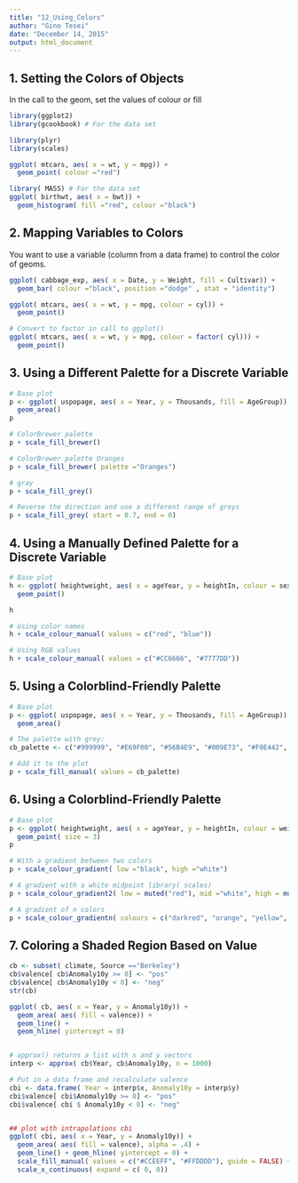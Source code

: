 ```yaml
---
title: "12_Using_Colors"
author: "Gino Tesei"
date: "December 14, 2015"
output: html_document
---
```


## 1. Setting the Colors of Objects
In the call to the geom, set the values of colour or fill
```r
library(ggplot2)
library(gcookbook) # For the data set 

library(plyr)
library(scales)

ggplot( mtcars, aes( x = wt, y = mpg)) + 
  geom_point( colour ="red") 

library( MASS) # For the data set 
ggplot( birthwt, aes( x = bwt)) + 
  geom_histogram( fill ="red", colour ="black")
```

## 2. Mapping Variables to Colors
You want to use a variable (column from a data frame) to control the color of geoms.
```r
ggplot( cabbage_exp, aes( x = Date, y = Weight, fill = Cultivar)) + 
  geom_bar( colour ="black", position ="dodge" , stat = "identity") 

ggplot( mtcars, aes( x = wt, y = mpg, colour = cyl)) + 
  geom_point()

# Convert to factor in call to ggplot() 
ggplot( mtcars, aes( x = wt, y = mpg, colour = factor( cyl))) + 
  geom_point() 
```

## 3. Using a Different Palette for a Discrete Variable
```r
# Base plot 
p <- ggplot( uspopage, aes( x = Year, y = Thousands, fill = AgeGroup)) + 
  geom_area() 
p 

# ColorBrewer palette 
p + scale_fill_brewer()

# ColorBrewer palette Oranges
p + scale_fill_brewer( palette ="Oranges")

# gray 
p + scale_fill_grey()

# Reverse the direction and use a different range of greys 
p + scale_fill_grey( start = 0.7, end = 0)
```

## 4. Using a Manually Defined Palette for a Discrete Variable
```r
# Base plot 
h <- ggplot( heightweight, aes( x = ageYear, y = heightIn, colour = sex)) + 
  geom_point() 

h

# Using color names 
h + scale_colour_manual( values = c("red", "blue")) 

# Using RGB values 
h + scale_colour_manual( values = c("#CC6666", "#7777DD"))
```

## 5. Using a Colorblind-Friendly Palette
```r
# Base plot 
p <- ggplot( uspopage, aes( x = Year, y = Thousands, fill = AgeGroup)) + 
  geom_area() 

# The palette with grey: 
cb_palette <- c("#999999", "#E69F00", "#56B4E9", "#009E73", "#F0E442", "#0072B2", "#D55E00", "#CC79A7") 

# Add it to the plot 
p + scale_fill_manual( values = cb_palette)
```

## 6. Using a Colorblind-Friendly Palette
```r
# Base plot
p <- ggplot( heightweight, aes( x = ageYear, y = heightIn, colour = weightLb)) + 
  geom_point( size = 3) 
p 

# With a gradient between two colors 
p + scale_colour_gradient( low ="black", high ="white") 

# A gradient with a white midpoint library( scales) 
p + scale_colour_gradient2( low = muted("red"), mid ="white", high = muted("blue"), midpoint = 110) 

# A gradient of n colors 
p + scale_colour_gradientn( colours = c("darkred", "orange", "yellow", "white"))
```

## 7. Coloring a Shaded Region Based on Value
```r
cb <- subset( climate, Source =="Berkeley") 
cb$valence[ cb$Anomaly10y >= 0] <- "pos" 
cb$valence[ cb$Anomaly10y < 0] <- "neg" 
str(cb)

ggplot( cb, aes( x = Year, y = Anomaly10y)) + 
  geom_area( aes( fill = valence)) + 
  geom_line() + 
  geom_hline( yintercept = 0)


# approx() returns a list with x and y vectors 
interp <- approx( cb$Year, cb$Anomaly10y, n = 1000) 

# Put in a data frame and recalculate valence 
cbi <- data.frame( Year = interp$x, Anomaly10y = interp$y) 
cbi$valence[ cbi$Anomaly10y >= 0] <- "pos" 
cbi$valence[ cbi $ Anomaly10y < 0] <- "neg"


## plot with intrapolations cbi 
ggplot( cbi, aes( x = Year, y = Anomaly10y)) + 
  geom_area( aes( fill = valence), alpha = .4) +
  geom_line() + geom_hline( yintercept = 0) + 
  scale_fill_manual( values = c("#CCEEFF", "#FFDDDD"), guide = FALSE) + 
  scale_x_continuous( expand = c( 0, 0))
```

